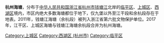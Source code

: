 {{文物保护单位
| 级别 = 省级
| 省区市 = 浙江省
| 图片 = Mark of the Seawall of Hangzhou (Hangzhou section).jpg
| 名称 = 杭州海塘
| 编号 = 6-146
| 分类 = 古建筑
| 时代 = [[明朝|明]]、[[清朝|清]]
| 所在 = 浙江省[[杭州市|杭州市]][[临平区|临平区]]、[[上城区|上城区]]、[[西湖区_(杭州市)|西湖区]]
| 登录 = 2011年1月7日
}}
'''杭州海塘'''，分布于[[中华人民共和国|中华人民共和国]][[浙江省|浙江省]][[杭州市|杭州市]][[钱塘江|钱塘江]]北岸的[[临平区|临平区]]、[[上城区|上城区]]、[[西湖区_(杭州市)|西湖区]]境内，市区内绝大多数海塘都位于地下，仅九堡以外至江干段和余杭段存在于地表。2011年，钱塘江海塘（余杭段）被列入浙江省第六批文物保护单位。2017年，江干区、上城区海塘与钱塘江海塘余杭段合并为杭州海塘。
{{Gallery
 | title  = 各段海塘图集
 | footer = 
 | width  = 150
 | height = 170
 | lines  = 3
 | File:Yueya Lake in Qiaosi, Hangzhou.jpg|从月牙湖南侧遥看杭州海塘（乔司监狱段）今为杭州乔司监狱内月牙湖北岸湖堤
 | File:The Seawall of Hangzhou (Hangzhou section).jpg|杭州海塘（杭州段）为闸口一带的现代海塘
 | File:Sijiqing Stele Pavilion 03 2016-04.JPG|四季青碑亭为杭州海塘江干段的一部分，旧时修筑在海塘上
 | File:Eastern Foot of the Mont. Shizi.jpg|转塘狮子山原名[[定山|定山]]，狮子山东侧最早即在钱塘江边，狮子口为钱塘江海塘起点
 | File:Shizikou bus station.jpg|狮子山东麓附近的狮子口公交车站仍然保持旧地名
 | File:Pavillion_of_the_Wulong_Temple.jpg|采荷街道乌龙庙遗留的乌龙碑亭，乌龙庙旧时为钱塘江海塘头堡所在，今仅存此碑
 | File:Old Hangzhou-Shanghai Road (Rd. Hanghai) in Jiubao, Hangzhou.jpg|老杭海路地下旧为清代海塘所在
 | File:Site of Hangzhou seawall.jpg|杭海路附近九堡文体中心杭州海塘遗址博物馆揭露的清代海塘
}}
{{Gallery
 | title  = 海塘相关信息
 | File:Tradition has it that Huaxin built the first Seawall of Hangzhou.jpg|博物馆中有关华信修筑大塘的展示
 | File:Sites of the seawall of Hangzhou unearthed in recent years.jpg|博物馆中列举近年杭州境内发掘的海塘遗址
 | File:Map of the Seawall of Hangzhou.jpg|博物馆中发掘海塘遗址地图（部分非地图标记）
|File:Map of Hangzhou Seawall.svg|杭州海塘地图，部分参考《杭州钱塘江海塘保护与利用规划》
}}
{{杭州市境内的浙江省文物保护单位}}
{{江浙海塘}}
[[Category:上城区|Category:上城区]]
[[Category:西湖区_(杭州市)|Category:西湖区 (杭州市)]]
[[Category:临平区|Category:临平区]]
